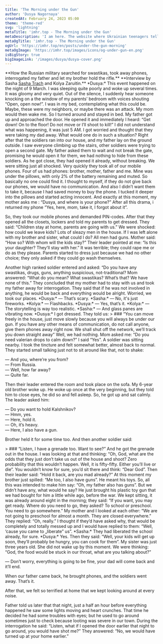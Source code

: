 ```yaml
---
title: 'The Morning under the Gun'
author: 'Dusya Nagornaya'
createdAt: February 24, 2023 05:00
theme: 'theme-red'
svg: 'lightning'
metaTitle: 'imhr.top - The Morning under the Gun'
metaDescription: 'I am here. The website where Ukrainian teenagers tells their stories.'
metaOgTitle: 'imhr.top - The Morning under the Gun'
ogUrl: 'https://imhr.top/en/posts/under-the-gun-morning'
metaOgImage: 'https://imhr.top/images/icons/og-under-gun-en.png'
isBigStory: true
bigImageLink: '/images/dusya/dusya-cover.png'
---
```


<Heading img="/images/dusya/dusya-cover.png" photoLeft/>

<Medium>
  **How the Russian military searched for swastikas, took away phones, interrogated my father and let my brother hold the rifle.**
  **Interview by Sasha <a href="/en/posts/odessa-tbilisi">Sasha Trach</a> and Kolya Zaruitin.**
</Medium>

<Medium>
*Dusya:* This event happened on the night of 9 March. I was sleeping quite poorly and woke up several times. It was gloomy and very quiet. Out of the silence, I suddenly hear someone knocking on a the window of my parents’ bedroom with voices shouting “Open, open now!”. I was in my bed, contemplating what this could be. Maybe, these were my neighbors, or maybe there was an attack. My mom would then wake me. So I turned around and stayed in bed. My father got up and approached the door. He opened it and immediately I heard: “Get down! On to the floor! Do not move or I’ll shoot to kill!” I did not understand what was happening, it was just 5 AM. I got worried and thought that they were taking my dad away. What would one do in such a situation?
</Medium>

<Large>
  <PhotoFullPage className="mt-4"
    src="/images/dusya/start.jpg"
  />
</Large>

<Medium>
Right after that the soldiers ran into our house, and my father lay on the ground outside. I saw everyone climbing up the stairs, other soldiers were trying to open a second gate. My father asked them to wait and not break the gate, promising he would open it for them, we had nothing to hide from these soldiers. As he got close, they had opened it already, without breaking. We were sitting just all shocked. Very quickly they took all of our mobile phones. Four of us had phones: brother, mother, father and me. Mine was under the pillows, with only 2% of the battery remaining and muted. So basically no one could find it. I thought to myself, if they do not give back our phones, we would have no communication. And also I didn’t want them to take it, because I had saved money to buy the phone. I tucked it deeper into the pillows and started acting innocent. And exactly at this moment, my mother asks me : “Dusya, and where is your phone?” After all this drama, i returned my phone “Yes, here, mom, take it, I forgot about it”.

So, they took our mobile phones and demanded PIN-codes. After that they opened all the closets, lockers and told my parents to get dressed. They said: “Children stay at home, parents are going with us.” We were shocked: how could we leave kids? Lots of sleazy men in the house. If I was left alone with my brother and sister, what could I do? All men had guns. Mother said: “How so? With whom will the kids stay?” Their leader pointed at me: “Is this your daughter? They’ll stay with her.” It was terrible; they could rape me or do as they please. Parents started to dress just because we had no other choice; they only asked if they could go wash themselves.
</Medium>

<Large>
  <PhotoFullPage className="mt-4"
    src="/images/dusya/wtf.jpg"
  />
</Large>


<Medium>
Another high ranked soldier entered and asked: “Do you have any swastikas, drugs, guns, anything suspicious, not-traditional? Mom answered: “What do you mean? What swastikas? What’s that? We have none of this.” They concluded that my mother had to stay with us and took my father away for interrogation. They said that if he was not involved in anything, he would be back and everything would be alright. Worried, we took our places.
</Medium>

<Large>
<BorderedSection text='Something was banging not far away, it sounded like fireworks'>
    *Dusya:* — That’s scary.
    *Sasha:* — No, it's just fireworks.
    *Kolya:* — Flashbacks.
    *Dusya:* — Yes, that’s it.
    *Kolya:* — The storytelling is way too realistic.
    *Sasha:* — And glass panes are vibrating now.
</BorderedSection>
</Large>

<Medium>
*Dusya:* I got dressed. They told us:
</Medium>

<Large>
  > ### “You can move freely in the house, just move slowly because you will always be under our gun. If you have any other means of communication, do not call anyone, give them phones away right now. We shall shut off the network, we’ll track you down straight away”
</Large>

<Medium>
Well, we had nothing. Mom asked me: “Do you need valerian drops to calm down?” I said “Yes”. A soldier was sitting nearby. I took the tincture and felt somewhat better, almost back to normal. They started small talking just not to sit around like that, not to shake:

— And you, where’re you from?  
— From Russia.  
— Well, how far away?  
— Quite far.

Then their leader entered the room and took place on the sofa. My 6-year old brother woke up. He woke up once at the very beginning, but they told him to close eyes, he did so and fell asleep. So, he got up and sat calmly. The leader asked him:

— Do you want to hold Kalshnikov?  
— Hmm, yes.  
— Here, hold it.  
— Oh, it’s heavy.  
— Here, I also have a gun. 

Brother held it for some time too. And then another soldier said:
</Medium>

<Large>
  > ### “Listen, I have a grenade too. Want to see?” And he got the grenade out in the house. 
</Large>

<Medium>
I was looking at that and thinking: “Oh, God, what are the odds that they just don’t take us out of the house and shoot? Zero probability that this wouldn’t happen. Well, it is fifty-fifty. Either you’ll live or die”. You wouldn’t know for sure, you’d sit there and think: “Dear God”. Then their leader said: “Hold it back, are you mad already?” At this moment my brother just spilled: “Me too, I also have guns”. He meant his toys. So, all this was intended to make him say: “Oh, my father also has guns”. But we didn’t have any, what would he say? He just brought his plastic toy gun that we had bought for him a little while ago, before the war.
</Medium>

<Large>
  <PhotoFullPage className="mt-4"
    src="/images/dusya/collaj.jpg"
  />
</Large>

<Medium>
We kept sitting, it was already around eight in the morning; they said: “If you want, you may get ready. Where do you need to go, they asked? To school or preschool. You need to go somewhere.” My mother and I looked at each other: “We are not going to preschool for almost a month. They are closed everywhere.” They replied: “Oh, really.” I thought if they’d have asked why, that would be completely and totally messed up and I would have replied to them: “Well, ‘cause you came to „liberate” us”.
</Medium>

<Medium>
*Sasha:* They had liberated the school already, for sure. 
</Medium>

<Medium>
*Dusya:* Yes. Then they said: “Well, your kids will get up soon, they’ll probably be hungry, you can cook for them”. My sister was just three years old. She did not wake up by this moment. We were thinking: “God, the food would be stuck in our throat, what are you talking about?”

—  Don’t worry, everything is going to be fine, your dad will come back and it’ll end.    

When our father came back, he brought phones, and the soldiers went away. That’s it. 
</Medium>

<Large>
  <PhotoFullPage className="mt-4"
    src="/images/dusya/final.jpg"
  />
</Large>

<Medium>
After that, we felt so terrified at home that we kept looking around at every noise.

Father told us later that that night, just a half an hour before everything happened he saw some lights moving and heart crunches. That time he decided he had some troubles with eyes; but he used to go around sometimes just to check because looting was severe in our town. During the interrogation he said: “Listen, what if I opened the door earlier that night to go around, you would have shot me?” They answered: “No, we would have turned up at your home earlier.”
</Medium>